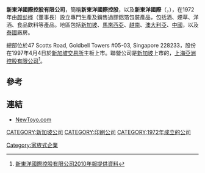 '''新東洋國際控股有限公司'''，簡稱'''新東洋國際控股'''，以及'''新東洋國際'''（'''{{lang-en|New Toyo International Holdings Limited}}'''，{{sgx|N08}}），在1972年由[[颜彣桦|颜彣桦]]（董事長）設立專門生產及銷售過膠鋁箔包裝產品，包括酒、煙草、洋酒、食品飲料等產品。地區包括[[新加坡|新加坡]]、[[馬來西亞|馬來西亞]]、[[越南|越南]]、[[澳大利亞|澳大利亞]]、[[中國|中國]]，以及[[泰國|泰國]]廠房。

總部位於47 Scotts Road, Goldbell Towers #05-03, Singapore 228233，股份在1997年4月4日於[[新加坡交易所|新加坡交易所]]主板上市。聯營公司是[[新加坡|新加坡]]上市的，[[上海亞洲控股有限公司|上海亞洲控股有限公司]]<ref>[http://www.newtoyo.com/download/AR2011.pdf 新東洋國際控股有限公司2010年報提供資料]{{dead link|date=2018年3月 |bot=InternetArchiveBot |fix-attempted=yes }}</ref>。

==參考==
{{REFLIST}}

==連結==
*[http://www.newtoyo.com NewToyo.com] {{Wayback|url=http://www.newtoyo.com/ |date=20210211233252 }}

[[CATEGORY:新加坡公司|CATEGORY:新加坡公司]]
[[CATEGORY:印刷公司|CATEGORY:印刷公司]]
[[CATEGORY:1972年成立的公司|CATEGORY:1972年成立的公司]]
[[Category:家族式企業|Category:家族式企業]]